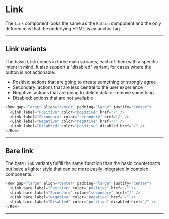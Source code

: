 
# Link

The `Link` component looks the same as the `Button` component and the only difference is that the underlying HTML is an anchor tag.

---

## Link variants

The basic `Link` comes in three main variants, each of them with a specific intent in mind. It also support a "disabled" variant, for cases where the button is not actionable.

- Positive: actions that are going to create something or strongly agree
- Secondary: actions that are less central to the user experience
- Negative: actions that are going to delete data or remove something
- Disabled: actions that are not available

<Row gap="large" align="center" padding="large" justify="center">
  <Link label="Positive" color="positive" href="/" />
  <Link label="Secondary" color="secondary" href="/" />
  <Link label="Negative" color="negative" href="/" />
  <Link label="Disabled" color="positive" disabled href="/" />
</Row>

```js
<Row gap="large" align="center" padding="large" justify="center">
  <Link label="Positive" color="positive" href="/" />
  <Link label="Secondary" color="secondary" href="/" />
  <Link label="Negative" color="negative" href="/" />
  <Link label="Disabled" color="positive" disabled href="/" />
</Row>
```

---

## Bare link

The bare `Link` variants fulfill the same function than the basic counterparts but have a lighter style that can be more easily integrated in complex components.

<Row gap="large" align="center" padding="large" justify="center">
  <Link bare label="Positive" color="positive" href="/" />
  <Link bare label="Secondary" color="secondary" href="/" />
  <Link bare label="Negative" color="negative" href="/" />
  <Link bare label="Disabled" color="positive" disabled href="/" />
</Row>

```js
<Row gap="large" align="center" padding="large" justify="center">
  <Link bare label="Positive" color="positive" href="/" />
  <Link bare label="Secondary" color="secondary" href="/" />
  <Link bare label="Negative" color="negative" href="/" />
  <Link bare label="Disabled" color="positive" disabled href="/" />
</Row>
```

---
